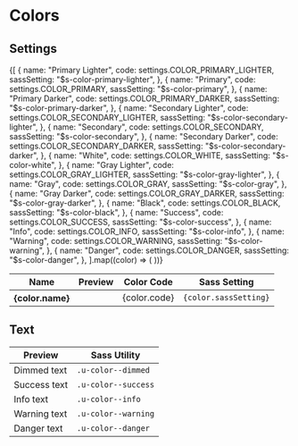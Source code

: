 
<Meta title="Styles/Colors" />

# Colors

## Settings

<Canvas>
  <Story name="default">
    <Table>
      <thead>
        <tr>
          <th>Name</th>
          <th>Preview</th>
          <th>Color Code</th>
          <th>Sass Setting</th>
        </tr>
      </thead>
      <tbody>
        {[
          {
            name: "Primary Lighter",
            code: settings.COLOR_PRIMARY_LIGHTER,
            sassSetting: "$s-color-primary-lighter",
          },
          {
            name: "Primary",
            code: settings.COLOR_PRIMARY,
            sassSetting: "$s-color-primary",
          },
          {
            name: "Primary Darker",
            code: settings.COLOR_PRIMARY_DARKER,
            sassSetting: "$s-color-primary-darker",
          },
          {
            name: "Secondary Lighter",
            code: settings.COLOR_SECONDARY_LIGHTER,
            sassSetting: "$s-color-secondary-lighter",
          },
          {
            name: "Secondary",
            code: settings.COLOR_SECONDARY,
            sassSetting: "$s-color-secondary",
          },
          {
            name: "Secondary Darker",
            code: settings.COLOR_SECONDARY_DARKER,
            sassSetting: "$s-color-secondary-darker",
          },
          {
            name: "White",
            code: settings.COLOR_WHITE,
            sassSetting: "$s-color-white",
          },
          {
            name: "Gray Lighter",
            code: settings.COLOR_GRAY_LIGHTER,
            sassSetting: "$s-color-gray-lighter",
          },
          {
            name: "Gray",
            code: settings.COLOR_GRAY,
            sassSetting: "$s-color-gray",
          },
          {
            name: "Gray Darker",
            code: settings.COLOR_GRAY_DARKER,
            sassSetting: "$s-color-gray-darker",
          },
          {
            name: "Black",
            code: settings.COLOR_BLACK,
            sassSetting: "$s-color-black",
          },
          {
            name: "Success",
            code: settings.COLOR_SUCCESS,
            sassSetting: "$s-color-success",
          },
          {
            name: "Info",
            code: settings.COLOR_INFO,
            sassSetting: "$s-color-info",
          },
          {
            name: "Warning",
            code: settings.COLOR_WARNING,
            sassSetting: "$s-color-warning",
          },
          {
            name: "Danger",
            code: settings.COLOR_DANGER,
            sassSetting: "$s-color-danger",
          },
        ].map((color) => (
          <tr key={color.code}>
            <th>{color.name}</th>
            <td>
              <span
                className={styles["storybook-swatch"]}
                style={{ backgroundColor: color.code }}
              ></span>
            </td>
            <td>{color.code}</td>
            <td>
              <code className="u-select--all">{color.sassSetting}</code>
            </td>
          </tr>
        ))}
      </tbody>
    </Table>
  </Story>
</Canvas>

## Text

<Canvas>
  <Story name="Text">
    <Table>
      <thead>
        <tr>
          <th>Preview</th>
          <th>Sass Utility</th>
        </tr>
      </thead>
      <tbody>
        <tr>
          <td>
            <span className="u-color--dimmed">Dimmed text</span>
          </td>
          <td>
            <code className="u-select--all">.u-color--dimmed</code>
          </td>
        </tr>
        <tr>
          <td>
            <span className="u-color--success">Success text</span>
          </td>
          <td>
            <code className="u-select--all">.u-color--success</code>
          </td>
        </tr>
        <tr>
          <td>
            <span className="u-color--info">Info text</span>
          </td>
          <td>
            <code className="u-select--all">.u-color--info</code>
          </td>
        </tr>
        <tr>
          <td>
            <span className="u-color--warning">Warning text</span>
          </td>
          <td>
            <code className="u-select--all">.u-color--warning</code>
          </td>
        </tr>
        <tr>
          <td>
            <span className="u-color--danger">Danger text</span>
          </td>
          <td>
            <code className="u-select--all">.u-color--danger</code>
          </td>
        </tr>
      </tbody>
    </Table>
  </Story>
</Canvas>
